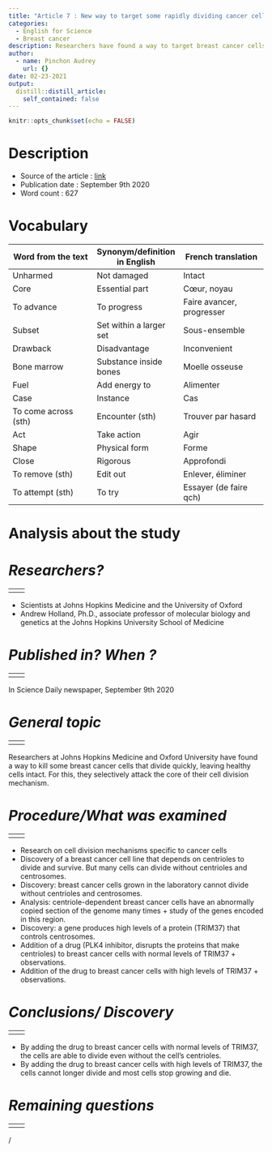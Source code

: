 ```yaml
---
title: "Article 7 : New way to target some rapidly dividing cancer cells, leaving healthy cells unharmed"
categories: 
  - English for Science
  - Breast cancer 
description: Researchers have found a way to target breast cancer cells by attacking the heart of their cell division mechanism. This technique has only been tested in labs using cancer cells from patients. 
author:
  - name: Pinchon Audrey
    url: {}
date: 02-23-2021
output:
  distill::distill_article:
    self_contained: false
---
```


```r
knitr::opts_chunk$set(echo = FALSE)
```

# __Description__
- Source of the article : [link](https://www.sciencedaily.com/releases/2020/09/200909114901.htm)
- Publication date : September 9th 2020
- Word count : 627

# __Vocabulary__
| Word from the text | Synonym/definition in English | French translation |
| --- | --- | --- |
| Unharmed | Not damaged | Intact |
| Core | Essential part | Cœur, noyau |
| To advance | To progress | Faire avancer, progresser |
| Subset | Set within a larger set | Sous-ensemble |
| Drawback | Disadvantage | Inconvenient |
| Bone marrow | Substance inside bones | Moelle osseuse |
| Fuel | Add energy to | Alimenter |
| Case | Instance | Cas |
| To come across (sth) | Encounter (sth) | Trouver par hasard |
| Act | Take action | Agir |
| Shape | Physical form | Forme |
| Close | Rigorous | Approfondi  |
| To remove (sth) | Edit out | Enlever, éliminer |
| To attempt (sth) | To try | Essayer (de faire qch) |

# __Analysis about the study__

# *__Researchers?__*
|  
| --- | --- |
|  |  |
-	Scientists at Johns Hopkins Medicine and the University of Oxford
-	Andrew Holland, Ph.D., associate professor of molecular biology and genetics at the Johns Hopkins University School of Medicine

# *__Published in? When ?__*
|  
| --- | --- |
|  |  |
In Science Daily newspaper, September 9th 2020

# *__General topic__* 
|  
| --- | --- |
|  |  |
Researchers at Johns Hopkins Medicine and Oxford University have found a way to kill some breast cancer cells that divide quickly, leaving healthy cells intact. For this, they selectively attack the core of their cell division mechanism.

# *__Procedure/What was examined__*
|  
| --- | --- |
|  |  |
-	Research on cell division mechanisms specific to cancer cells
-	Discovery of a breast cancer cell line that depends on centrioles to divide and survive.  But many cells can divide without centrioles and centrosomes.
-	Discovery: breast cancer cells grown in the laboratory cannot divide without centrioles and centrosomes. 
-	Analysis: centriole-dependent breast cancer cells have an abnormally copied section of the genome many times + study of the genes encoded in this region.
-	Discovery: a gene produces high levels of a protein (TRIM37) that controls centrosomes.
-	Addition of a drug (PLK4 inhibitor, disrupts the proteins that make centrioles) to breast cancer cells with normal levels of TRIM37 + observations. 
-	Addition of the drug to breast cancer cells with high levels of TRIM37 + observations. 

# *__Conclusions/ Discovery__*
|  
| --- | --- |
|  |  |
-	By adding the drug to breast cancer cells with normal levels of TRIM37, the cells are able to divide even without the cell's centrioles.
-	By adding the drug to breast cancer cells with high levels of TRIM37, the cells cannot longer divide and most cells stop growing and die.

# *__Remaining questions__*
|  
| --- | --- |
|  |  |
/
